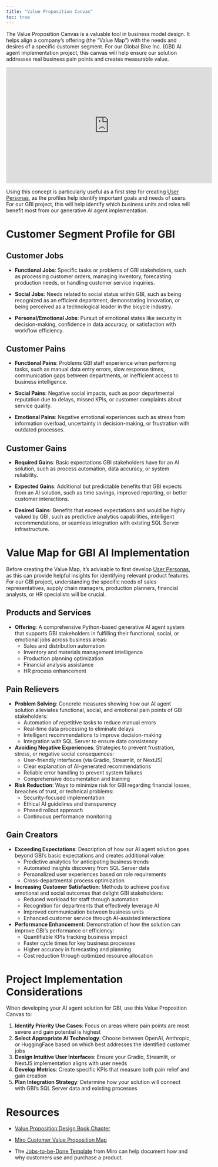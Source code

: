 ```yaml
---
title: "Value Proposition Canvas"
toc: true
---
```



The Value Proposition Canvas is a valuable tool in business model design. It helps align a company's offering (the "Value Map") with the needs and desires of a specific customer segment. For our Global Bike Inc. (GBI) AI agent implementation project, this canvas will help ensure our solution addresses real business pain points and creates measurable value.

<iframe width="560" height="315" src="https://www.youtube-nocookie.com/embed/ReM1uqmVfP0?si=JTsaqJfNlw8UFos5" title="YouTube video player" frameborder="0" allow="accelerometer; autoplay; clipboard-write; encrypted-media; gyroscope; picture-in-picture; web-share" allowfullscreen></iframe>

Using this concept is particularly useful as a first step for creating [User Personas](user-persona.qmd), as the profiles help identify important goals and needs of users. For our GBI project, this will help identify which business units and roles will benefit most from our generative AI agent implementation.

# Customer Segment Profile for GBI

## Customer Jobs

- **Functional Jobs**: Specific tasks or problems of GBI stakeholders, such as processing customer orders, managing inventory, forecasting production needs, or handling customer service inquiries.

- **Social Jobs**: Needs related to social status within GBI, such as being recognized as an efficient department, demonstrating innovation, or being perceived as a technological leader in the bicycle industry.

- **Personal/Emotional Jobs**: Pursuit of emotional states like security in decision-making, confidence in data accuracy, or satisfaction with workflow efficiency.

## Customer Pains

- **Functional Pains**: Problems GBI staff experience when performing tasks, such as manual data entry errors, slow response times, communication gaps between departments, or inefficient access to business intelligence.

- **Social Pains**: Negative social impacts, such as poor departmental reputation due to delays, missed KPIs, or customer complaints about service quality.

- **Emotional Pains**: Negative emotional experiences such as stress from information overload, uncertainty in decision-making, or frustration with outdated processes.

## Customer Gains

- **Required Gains**: Basic expectations GBI stakeholders have for an AI solution, such as process automation, data accuracy, or system reliability.

- **Expected Gains**: Additional but predictable benefits that GBI expects from an AI solution, such as time savings, improved reporting, or better customer interactions.

- **Desired Gains**: Benefits that exceed expectations and would be highly valued by GBI, such as predictive analytics capabilities, intelligent recommendations, or seamless integration with existing SQL Server infrastructure.

# Value Map for GBI AI Implementation

Before creating the Value Map, it's advisable to first develop [User Personas](user-persona.qmd), as this can provide helpful insights for identifying relevant product features. For our GBI project, understanding the specific needs of sales representatives, supply chain managers, production planners, financial analysts, or HR specialists will be crucial.

## Products and Services

- **Offering**: A comprehensive Python-based generative AI agent system that supports GBI stakeholders in fulfilling their functional, social, or emotional jobs across business areas:
  - Sales and distribution automation
  - Inventory and materials management intelligence
  - Production planning optimization
  - Financial analysis assistance
  - HR process enhancement

## Pain Relievers

- **Problem Solving**: Concrete measures showing how our AI agent solution alleviates functional, social, and emotional pain points of GBI stakeholders:
  - Automation of repetitive tasks to reduce manual errors
  - Real-time data processing to eliminate delays
  - Intelligent recommendations to improve decision-making
  - Integration with SQL Server to ensure data consistency

- **Avoiding Negative Experiences**: Strategies to prevent frustration, stress, or negative social consequences:
  - User-friendly interfaces (via Gradio, Streamlit, or NextJS)
  - Clear explanation of AI-generated recommendations
  - Reliable error handling to prevent system failures
  - Comprehensive documentation and training

- **Risk Reduction**: Ways to minimize risk for GBI regarding financial losses, breaches of trust, or technical problems:
  - Security-focused implementation
  - Ethical AI guidelines and transparency
  - Phased rollout approach
  - Continuous performance monitoring

## Gain Creators

- **Exceeding Expectations**: Description of how our AI agent solution goes beyond GBI's basic expectations and creates additional value:
  - Predictive analytics for anticipating business trends
  - Automated insights discovery from SQL Server data
  - Personalized user experiences based on role requirements
  - Cross-departmental process optimization

- **Increasing Customer Satisfaction**: Methods to achieve positive emotional and social outcomes that delight GBI stakeholders:
  - Reduced workload for staff through automation
  - Recognition for departments that effectively leverage AI
  - Improved communication between business units
  - Enhanced customer service through AI-assisted interactions

- **Performance Enhancement**: Demonstration of how the solution can improve GBI's performance or efficiency:
  - Quantifiable KPIs tracking business impact
  - Faster cycle times for key business processes
  - Higher accuracy in forecasting and planning
  - Cost reduction through optimized resource allocation

# Project Implementation Considerations

When developing your AI agent solution for GBI, use this Value Proposition Canvas to:

1. **Identify Priority Use Cases**: Focus on areas where pain points are most severe and gain potential is highest
2. **Select Appropriate AI Technology**: Choose between OpenAI, Anthropic, or HuggingFace based on which best addresses the identified customer jobs
3. **Design Intuitive User Interfaces**: Ensure your Gradio, Streamlit, or NextJS implementation aligns with user needs
4. **Develop Metrics**: Create specific KPIs that measure both pain relief and gain creation
5. **Plan Integration Strategy**: Determine how your solution will connect with GBI's SQL Server data and existing processes

# Resources

- [Value Proposition Design Book Chapter](https://issuu.com/business.model.innovation/docs/vpd_sneakpeek)

- [Miro Customer Value Proposition Map](https://miro.com/miroverse/customer-value-proposition-map/)

- The [Jobs-to-be-Done Template](https://miro.com/de/templates/jobs-to-be-done/) from Miro can help document how and why customers use and purchase a product.

